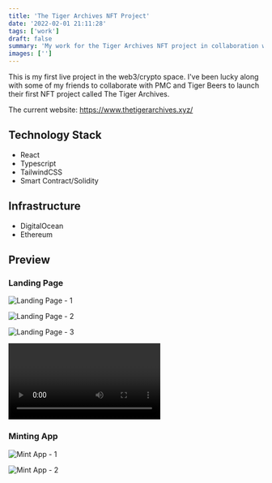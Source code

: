 ```yaml
---
title: 'The Tiger Archives NFT Project'
date: '2022-02-01 21:11:28'
tags: ['work']
draft: false
summary: 'My work for the Tiger Archives NFT project in collaboration with PMC and Tiger Beer'
images: ['']
---
```


This is my first live project in the web3/crypto space. I've been lucky along with some of my friends to collaborate with PMC and Tiger Beers to launch their first NFT project called The Tiger Archives.

The current website: https://www.thetigerarchives.xyz/

## Technology Stack

- React
- Typescript
- TailwindCSS
- Smart Contract/Solidity

## Infrastructure

- DigitalOcean
- Ethereum

## Preview

### Landing Page

![Landing Page - 1](https://res.cloudinary.com/martin-labs/image/upload/q_auto/v1654857218/Blog/tiger-cheers/question-gateway.png)

![Landing Page - 2](https://res.cloudinary.com/martin-labs/image/upload/q_auto/v1654857218/Blog/tiger-cheers/home.png)

![Landing Page - 3](https://res.cloudinary.com/martin-labs/image/upload/q_auto/v1654857229/Blog/tiger-cheers/image-caraousel.png)

<Video
  url="https://res.cloudinary.com/martin-labs/video/upload/v1654857793/Blog/tiger-cheers/video.mp4"
  title="Landing page"
  posterUrl="https://res.cloudinary.com/martin-labs/image/upload/v1654860914/Blog/tiger-cheers/video-poster.png"
/>

### Minting App

![Mint App - 1](https://res.cloudinary.com/martin-labs/image/upload/q_auto/v1654858599/Blog/tiger-cheers/mint-app.png)

![Mint App - 2](https://res.cloudinary.com/martin-labs/image/upload/q_auto/v1654858599/Blog/tiger-cheers/mint-app-section.png)
